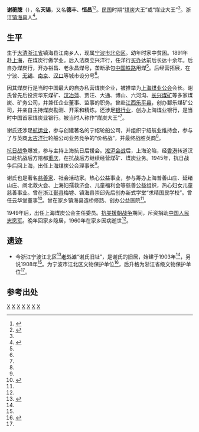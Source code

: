 {{Infobox Officeholder
|姓名=謝蘅牕
|圖像=File:謝蘅牕.jpg
|圖像大小=200px
|圖像說明=  
|字    = 
|號    = 
|別名    = 
|出生日期 = 1875年？月？日
|出生地點 = 
|逝世日期 = {{Death year and age|1960|1875}}
|逝世地點 = 
|死因    = 
|墓地    = 
|籍貫    = 
|政黨    = 
|parents  = 
|配偶   =
|伴侶    = 
|relatives  =  
|children  =  
|著作    = 
|past    = 
}}
'''谢蘅牕'''（{{bd|1875年||1960年||catIdx=X謝}}），名'''天锡'''，又名'''德丰'''、'''恒昌'''<ref name="xie protect">{{cite book|volume=《中国近代建筑研究与保护》 |title=中国近代建筑史研究讨论会论文集 |editor=张复合 |year=2008-06 |accessdate=2014-02-10 |page=413 |isbn=9787302178743 |publisher=中国建筑学会近代建筑史学术委员会}}</ref><ref name="province xie">{{cite web|url=http://www.chinahexie.org.cn/a/zhonghuaguibao/jianzhuwenhua/gudianjianzhu/2010/1015/2637.html|title=谢氏旧宅|publisher=中华和谐文化网|date=2010-10-15|accessdate=2014-10-16|archive-date=2016-03-04|archive-url=https://web.archive.org/web/20160304115305/http://www.chinahexie.org.cn/a/zhonghuaguibao/jianzhuwenhua/gudianjianzhu/2010/1015/2637.html|dead-url=yes}}</ref>。[[中華民國|民国]]时期“[[煤炭|煤炭]]大王”或“煤业大王”<ref name="coal"/>。浙江[[镇海县|镇海县]]人<ref name="xie">{{cite web |url=http://www.zhxww.net/zhnews401/zh4/zh04/20050810190813.htm |title=盛竹书 谢蘅牕 林涤庵传略 |publisher=镇海新闻网 |author=镇海网讯 |date=2005-08-10 |accessdate=2014-10-16 |archive-date=2014-10-20 |archive-url=https://web.archive.org/web/20141020210618/http://www.zhxww.net/zhnews401/zh4/zh04/20050810190813.htm |dead-url=no }}</ref>。

==生平==

生于[[大清|大清]][[浙江省|浙江省]]镇海县江南乡人，现属[[宁波市|宁波市]][[北仑区|北仑区]]。幼年时家中贫困。1891年赴[[上海|上海]]，在煤炭行做学业。后入法商立兴洋行，任洋行[[买办|买办]]达前后长达十余年。后自办煤炭行，开办裕昌、老永昌煤号，垄断承包[[中国铁路|中国铁路]]用煤<ref name="coal"/>。后经营拓展，在宁波、[[无锡|无锡]]、[[南京|南京]]、[[汉口|汉口]]等城市设分号<ref name="xie"/>。

因其煤炭行是当时中国最大的自办私营煤炭企业，被推举为[[上海煤业公会|上海煤业公会]]会长。谢氏曾先后投资华东煤矿、[[汉阳铁厂|汉冶萍]]、贾汪、大通、博山、六河沟、[[长兴煤矿|长兴煤矿]]等多家煤炭、矿务公司，并兼任企业董事、监事的职务。曾赴[[江西|江西]][[乐平县|乐平县]]，创办鄱乐煤矿公司，并亲自主持煤炭勘测、开采和精炼。还涉足[[银行业|银行业]]，创办上海煤业银行，是当时中国首家煤炭业银行。被当时人称作“煤炭大王”<ref name="xie"/>。

谢氏还涉足[[航运业|航运业]]，参与创建著名的宁绍轮船公司，并组织宁绍航业维持会，参与了与英商[[太古洋行|太古洋行]]轮船公司业务竞争的“价格战”，并最终战胜英商<ref name="xie"/>。

[[抗日战争|抗日战争]]爆发，参与主持上海抗日后援会。[[淞沪会战|淞沪会战]]后，上海沦陷，经[[香港|香港]]转道汉口赴抗战后方陪都[[重庆|重庆]]，在抗战后方继续经营煤矿、煤炭业务。1945年，抗日战争后回上海，出任上海煤炭公会理事长<ref name="xie"/>。

谢氏也是著名[[慈善家|慈善家]]、社会活动家。热心公益事业，参与筹办上海普善山庄、延绪山庄、闸北救火会、上海妇孺救济会、儿童福利会等慈善公益组织，热心妇女儿童慈善事业。曾在浙江[[鄞县|鄞县]]梅墟、镇海县崇邱先后创办新式学堂“求精国民学校”。曾任云华堂董事<ref>{{cite web|url=http://gdwap.dooland.com/article.php?id=69004|title=云华堂与宁波商帮|publisher=中国联通|accessdate=2014-10-16|deadurl=yes|archiveurl=https://web.archive.org/web/20141021092135/http://gdwap.dooland.com/article.php?id=69004|archivedate=2014-10-21}}</ref>。曾在家乡镇海县造桥修路、创办公益医院<ref name="xie"/>。

1949年后，出任上海煤炭公会主任委员。[[抗美援朝战争|抗美援朝战争]]期间，斥资捐助[[中国人民志愿军|中国人民志愿军]]。晚年回家乡隐居，1960年在家乡因病逝世<ref name="xie"/>。

==遗迹==
* 今浙江宁波江北区<ref>{{cite web |url=http://www.zjww.gov.cn/unit/2006-02-22/51675498.shtml |title=江北岸近代建筑群 |publisher=浙江省文物局 |accessdate=2014-10-16 |archive-url=https://web.archive.org/web/20141020043301/http://www.zjww.gov.cn/unit/2006-02-22/51675498.shtml |archive-date=2014-10-20 |dead-url=yes }}</ref>[[江北岸|老外滩]]“谢氏旧址”，是谢氏的旧居，始建于1903年<ref name="xie house"/>，另说1908年<ref name="xie protect"/>。为宁波市江北区文物保护单位<ref>{{cite web |url=http://news.cang.com/info/275579.html |title=百年前的老宁波·外滩远景 |publisher=华夏收藏网 |date=2013-09-29 |accessdate=2014-10-16 |archive-url=https://web.archive.org/web/20141022035406/http://news.cang.com/info/275579.html |archive-date=2014-10-22 |dead-url=yes }}</ref>，后升格为浙江省级文物保护单位<ref name="province xie"/>。

==参考出处==
{{reflist}}

[[Category:1875年出生|X]]
[[Category:1960年逝世|X]]
[[Category:镇海县人|X]]
[[Category:宁波人|X]]
[[Category:中国企业家|X]]
[[Category:甬帮买办|X]]
[[Category:宁波商帮|X]]